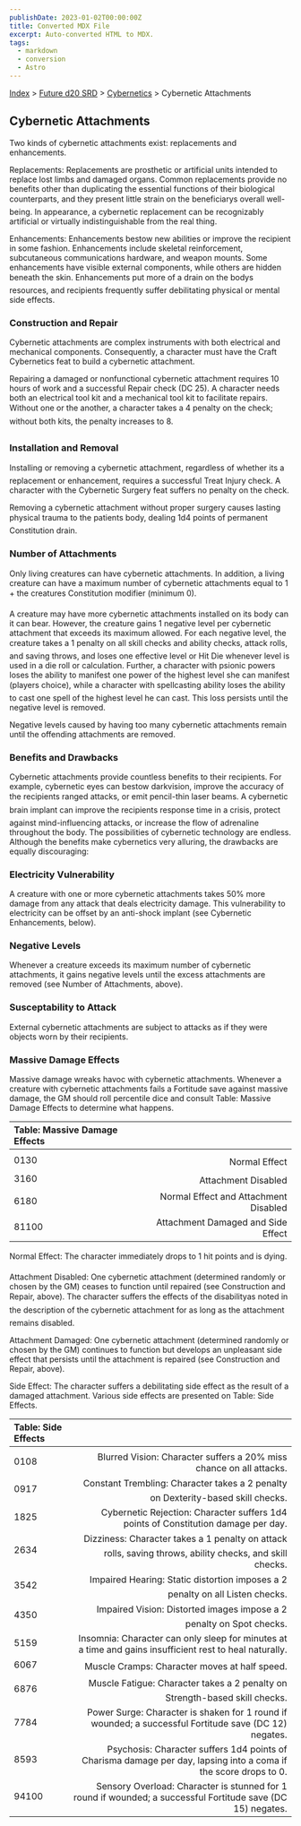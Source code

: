 ```yaml
---
publishDate: 2023-01-02T00:00:00Z
title: Converted MDX File
excerpt: Auto-converted HTML to MDX.
tags:
  - markdown
  - conversion
  - Astro
---
```


[Index](-index) > [Future d20 SRD](future-d20-srd-index) > [Cybernetics](future-d20-srd-cybernetics-index) > Cybernetic Attachments

## Cybernetic Attachments

Two kinds of cybernetic attachments exist: replacements and enhancements.

Replacements: Replacements are prosthetic or artificial units intended to replace lost limbs and damaged organs. Common replacements provide no benefits other than duplicating the essential functions of their biological counterparts, and they present little strain on the beneficiarys overall well-being. In appearance, a cybernetic replacement can be recognizably artificial or virtually indistinguishable from the real thing.

Enhancements: Enhancements bestow new abilities or improve the recipient in some fashion. Enhancements include skeletal reinforcement, subcutaneous communications hardware, and weapon mounts. Some enhancements have visible external components, while others are hidden beneath the skin. Enhancements put more of a drain on the bodys resources, and recipients frequently suffer debilitating physical or mental side effects.

### Construction and Repair

Cybernetic attachments are complex instruments with both electrical and mechanical components. Consequently, a character must have the Craft Cybernetics feat to build a cybernetic attachment.

Repairing a damaged or nonfunctional cybernetic attachment requires 10 hours of work and a successful Repair check (DC 25). A character needs both an electrical tool kit and a mechanical tool kit to facilitate repairs. Without one or the another, a character takes a 4 penalty on the check; without both kits, the penalty increases to 8.

### Installation and Removal

Installing or removing a cybernetic attachment, regardless of whether its a replacement or enhancement, requires a successful Treat Injury check. A character with the Cybernetic Surgery feat suffers no penalty on the check.

Removing a cybernetic attachment without proper surgery causes lasting physical trauma to the patients body, dealing 1d4 points of permanent Constitution drain.

### Number of Attachments

Only living creatures can have cybernetic attachments. In addition, a living creature can have a maximum number of cybernetic attachments equal to 1 + the creatures Constitution modifier (minimum 0).

A creature may have more cybernetic attachments installed on its body can it can bear. However, the creature gains 1 negative level per cybernetic attachment that exceeds its maximum allowed. For each negative level, the creature takes a 1 penalty on all skill checks and ability checks, attack rolls, and saving throws, and loses one effective level or Hit Die whenever level is used in a die roll or calculation. Further, a character with psionic powers loses the ability to manifest one power of the highest level she can manifest (players choice), while a character with spellcasting ability loses the ability to cast one spell of the highest level he can cast. This loss persists until the negative level is removed.

Negative levels caused by having too many cybernetic attachments remain until the offending attachments are removed.

### Benefits and Drawbacks

Cybernetic attachments provide countless benefits to their recipients. For example, cybernetic eyes can bestow darkvision, improve the accuracy of the recipients ranged attacks, or emit pencil-thin laser beams. A cybernetic brain implant can improve the recipients response time in a crisis, protect against mind-influencing attacks, or increase the flow of adrenaline throughout the body. The possibilities of cybernetic technology are endless. Although the benefits make cybernetics very alluring, the drawbacks are equally discouraging:

### Electricity Vulnerability

A creature with one or more cybernetic attachments takes 50% more damage from any attack that deals electricity damage. This vulnerability to electricity can be offset by an anti-shock implant (see Cybernetic Enhancements, below).

### Negative Levels

Whenever a creature exceeds its maximum number of cybernetic attachments, it gains negative levels until the excess attachments are removed (see Number of Attachments, above).

### Susceptability to Attack

External cybernetic attachments are subject to attacks as if they were objects worn by their recipients.

### Massive Damage Effects

Massive damage wreaks havoc with cybernetic attachments. Whenever a creature with cybernetic attachments fails a Fortitude save against massive damage, the GM should roll percentile dice and consult Table: Massive Damage Effects to determine what happens.

| Table: Massive Damage Effects |                                       |
| :---------------------------- | ------------------------------------: |
|                               |                                       |
| 0130                          |                         Normal Effect |
| 3160                          |                   Attachment Disabled |
| 6180                          | Normal Effect and Attachment Disabled |
| 81100                         |    Attachment Damaged and Side Effect |

Normal Effect: The character immediately drops to 1 hit points and is dying.

Attachment Disabled: One cybernetic attachment (determined randomly or chosen by the GM) ceases to function until repaired (see Construction and Repair, above). The character suffers the effects of the disabilityas noted in the description of the cybernetic attachment for as long as the attachment remains disabled.

Attachment Damaged: One cybernetic attachment (determined randomly or chosen by the GM) continues to function but develops an unpleasant side effect that persists until the attachment is repaired (see Construction and Repair, above).

Side Effect: The character suffers a debilitating side effect as the result of a damaged attachment. Various side effects are presented on Table: Side Effects.

| Table: Side Effects |                                                                                                                  |
| :------------------ | ---------------------------------------------------------------------------------------------------------------: |
|                     |                                                                                                                  |
| 0108                |                                              Blurred Vision: Character suffers a 20% miss chance on all attacks. |
| 0917                |                                 Constant Trembling: Character takes a 2 penalty on Dexterity-based skill checks. |
| 1825                |                               Cybernetic Rejection: Character suffers 1d4 points of Constitution damage per day. |
| 2634                |         Dizziness: Character takes a 1 penalty on attack rolls, saving throws, ability checks, and skill checks. |
| 3542                |                                    Impaired Hearing: Static distortion imposes a 2 penalty on all Listen checks. |
| 4350                |                                             Impaired Vision: Distorted images impose a 2 penalty on Spot checks. |
| 5159                |          Insomnia: Character can only sleep for minutes at a time and gains insufficient rest to heal naturally. |
| 6067                |                                                                    Muscle Cramps: Character moves at half speed. |
| 6876                |                                      Muscle Fatigue: Character takes a 2 penalty on Strength-based skill checks. |
| 7784                |            Power Surge: Character is shaken for 1 round if wounded; a successful Fortitude save (DC 12) negates. |
| 8593                | Psychosis: Character suffers 1d4 points of Charisma damage per day, lapsing into a coma if the score drops to 0. |
| 94100               |      Sensory Overload: Character is stunned for 1 round if wounded; a successful Fortitude save (DC 15) negates. |
